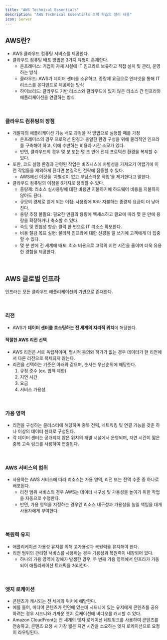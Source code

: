 ```yaml
---
title: "AWS Technical Essentials"
description: "AWS Technical Essentials 트랙 학습의 정리 내용"
icon: Server
---
```


## AWS란?

- AWS 클라우드 컴퓨팅 서비스를 제공한다.
- 클라우드 컴퓨팅 배포 방법은 3가지 유형이 존재한다.
  - 온프레미스: 기업이 자체 시설에 IT 인프라르 보유하고 직접 설치 및 관리, 운영하는 방식
  - 클라우드: AWS가 데이터 센터를 소유하고, 종량제 요금으로 인터넷을 통해 IT 리소스를 온디맨드로 제공하는 방식
  - 하이브리드: 클라우드 기반 리소스와 클라우드에 있지 않은 리소스 간 인프라와 애플리케이션을 연결하는 방식

<br />

### 클라우드 컴퓨팅의 장점

- 개발자의 애플리케이션 기능 배포 과정을 각 방법으로 실행할 때를 가정
  - 온프레미스의 경우 프로덕션 환경과 동일한 환경 구성을 위해 물리적인 인프라를 구축해야 하고, 이에 수반하는 비용과 시간 소모가 있다.
  - 반면, 클라우드의 경우 몇 분 또는 몇 초 만에 전체 프로덕션 환경을 복제할 수 있다.
- 또한, 코드 실행 환경과 관련된 작업은 비즈니스에 차별성을 가져오기 어렵기에 이런 작업들을 제외하게 된다면 본질적인 전략에 집중할 수 있다.
  - AWS에선 이것을 '차별성이 없고 부담스러운 작업'을 제거한다고 말한다.
- 클라우드 컴퓨팅의 이점을 6가지로 정리할 수 있다.
  - 종량제: 리소스 실사용량에 대한 비용만 지불하기에 하드웨어 비용을 지불하지 않아도 된다.
  - 규모의 경제로 얻게 되는 이점: 사용량에 따라 지불하는 종량제 요금이 더 낮아진다.
  - 용량 추정 불필요: 필요한 만큼의 용량에 엑세스하고 필요에 따라 몇 분 만에 용량을 확장하거나 축소할 수 있다.
  - 속도 및 민첩성 향상: 클릭 한 번으로 IT 리소스 확보한다.
  - 비용 절감 목표 실현: 물리적 인프라에 대한 신경을 덜 쓰기에 고객에게 더 집중할 수 있다.
  - 몇 분 만에 전 세계에 배포: 최소 비용으로 고객의 지연 시간을 줄이며 더욱 유용한 경험을 제공한다.

<br />

## AWS 글로벌 인프라

<Callout>인프라는 모든 클라우드 애플리케이션의 기반으로 존재한다.</Callout>

<br />

### 리전

- AWS가 **데이터 센터를 호스팅하는 전 세계의 지리적 위치**에 해당한다.

#### 적절한 AWS 리전 선택

- AWS 리전은 서로 독립적이며, 명시적 동의와 허가가 없는 경우 데이터가 한 리전에서 다른 리전으로 복제되지 않는다.
- 리전을 선택하는 기준은 아래와 같으며, 순서는 우선순위에 해당한다.
  1. 규정 준수 (ex. 법적 제한)
  2. 지연 시간
  3. 요금
  4. 서비스 가용성

<br />

### 가용 영역

- 리전을 구성하는 클러스터에 해당하며 중복 전력, 네트워킹 및 연결 기능을 갖춘 하나 이상의 데이터 센터로 구성된다.
- 각 데이터 센터는 공개되지 않은 위치의 개별 시설에서 운영되며, 지연 시간이 짧은 중복 고속 링크를 사용하여 연결된다.

<Mermaid
  chart="graph LR
    subgraph Region[리전]
        subgraph AZ1[가용 영역]
            DC1[데이터 센터]
            DC2[데이터 센터]
        end
        subgraph AZ2[가용 영역]
            DC3[데이터 센터]
            DC4[데이터 센터]
        end
    end
"
/>

<br />

### AWS 서비스의 범위

- 사용하는 AWS 서비스에 따라 리소스는 가용 영역, 리전 또는 전역 수준 중 하나로 배포된다.
  - 리전 범위 서비스의 경우 AWS는 데이터 내구성 및 가용성을 높이기 위한 작업을 자동으로 수행한다.
  - 반면, 가용 영역을 지정하는 경우엔 리소스 내구성과 가용성을 높일 책임을 대개 사용자에게 부여한다.

<br />

### 복원력 유지

- 애플리케이션 가용성 유지를 위해 고가용성과 복원력을 유지해야 한다.
- 리전 범위의 관리형 서비스를 사용하는 경우 가용성과 복원력이 내장되어 있다.
  - 하나의 가용 영역에 장애가 발생한 경우, 두 번째 가용 영역에서 인프라가 가동되어 애플리케이션 트래픽을 처리한다.

<br />

### 엣지 로케이션

- 콘텐츠가 캐시되는 전 세계의 위치에 해당한다.
- 예를 들어, 미디어 콘텐츠가 런던에 있는데 시드니에 있는 유저에게 콘텐츠를 공유하려는 경우 시드니와 가까운 엣지 로케이션에 비디오를 캐시할 수 있다.
- Amazon CloudFront는 전 세계의 엣지 로케이션 네트워크를 사용하여 콘텐츠를 전송하고, 콘텐츠 요청 시 가장 짧은 지연 시간을 소요하는 엣지 로케이션으로 요청이 라우팅된다.
